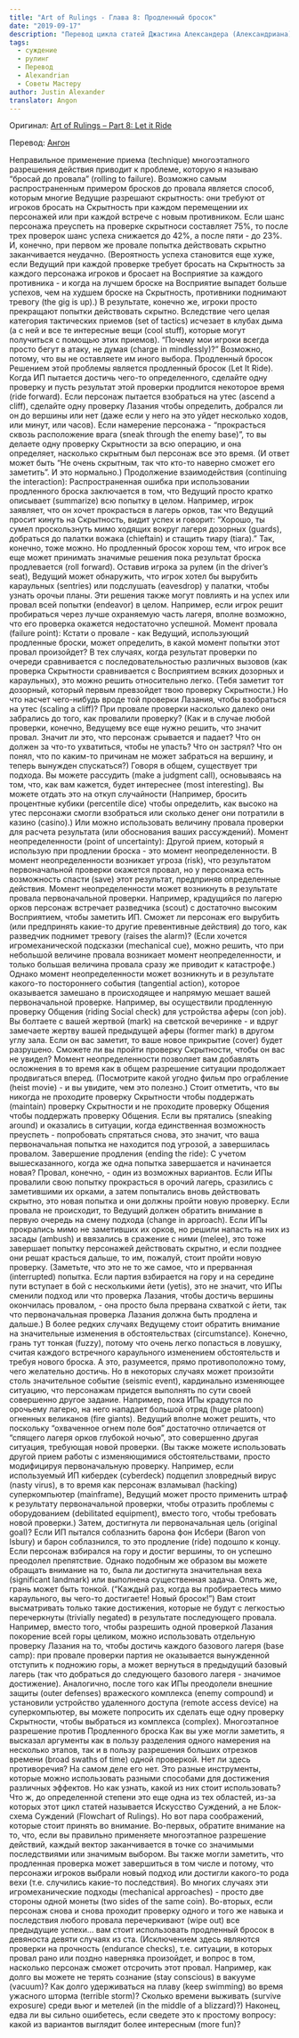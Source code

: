 ```yaml
---
title: "Art of Rulings - Глава 8: Продленный бросок"
date: "2019-09-17"
description: "Перевод цикла статей Джастина Александера (Александриана) про искусство вынесения суждений (рулингов) во время вождения НРИ - часть 8"
tags:
  - суждение
  - рулинг
  - Перевод
  - Alexandrian
  - Советы Мастеру
author: Justin Alexander
translator: Angon
---
```


Оригинал: [Art of Rulings – Part 8: Let it Ride ](https://thealexandrian.net/wordpress/38313/roleplaying-games/the-art-of-rulings-part-8-let-it-ride)

Перевод: [Ангон](https://docs.google.com/document/d/13Ov9ItJiZ_gUPP08wt-gR3EFPOCTnKBMTXRpaW8nqHQ/edit#)

Неправильное применение приема (technique) многоэтапного разрешения действия приводит к проблеме, которую я называю “бросай до провала” (rolling to failure).
Возможно самым распространенным примером бросков до провала является способ, которым многие Ведущие разрешают скрытность: они требуют от игроков бросать на Скрытность при каждом перемещении их персонажей или при каждой встрече с новым противником. Если шанс персонажа преуспеть на проверке скрытноси составляет 75%, то после трех проверок шанс успеха снижается до 42%, а после пяти - до 23%. И, конечно, при первом же провале попытка действовать скрытно заканчивается неудачно. (Вероятность успеха становится еще хуже, если Ведущий при каждой проверке требует бросать на Скрытность за каждого персонажа игроков и бросает на Восприятие за каждого противника - и когда на лучшем броске на Восприятие выпадет больше успехов, чем на худшем броске на Скрытность, противники поднимают тревогу (the gig is up).)
В результате, конечно же, игроки просто прекращают попытки действовать скрытно. Вследствие чего целая категория тактических приемов (set of tactics) исчезает в клубах дыма (а с ней и все те интересные вещи (cool stuff), которые могут получиться с помощью этих приемов).
“Почему мои игроки всегда просто бегут в атаку, не думая (charge in mindlessly)?”
Возможно, потому, что вы не оставляете им иного выбора.
Продленный бросок
Решением этой проблемы является продленный бросок (Let It Ride).
Когда ИП пытается достичь чего-то определенного, сделайте одну проверку и пусть результат этой проверки продлится некоторое время (ride forward). Если персонаж пытается взобраться на утес (ascend a cliff), сделайте одну проверку Лазания чтобы определить, добрался ли он до вершины или нет (даже если у него на это уйдет несколько ходов, или минут, или часов). Если намерение персонажа - “прокрасться сквозь расположение врага (sneak through the enemy base)”, то вы делаете одну проверку Скрытности за всю операцию, и она определяет, насколько скрытным был персонаж все это время. (И ответ может быть “Не очень скрытным, так что кто-то наверно сможет его заметить”. И это нормально.)
Продолжение взаимодействия (continuing the interaction): Распространенная ошибка при использовании продленного броска заключается в том, что Ведущий просто кратко описывает (summarize) всю попытку в целом. Например, игрок заявляет, что он хочет прокрасться в лагерь орков, так что Ведущий просит кинуть на Скрытность, видит успех и говорит: “Хорошо, ты сумел проскользнуть мимо ходящих вокруг лагеря дозорных (guards), добраться до палатки вожака (chieftain) и стащить тиару (tiara).”
Так, конечно, тоже можно. Но продленный бросок хорош тем, что игрок все еще может принимать значимые решения пока результат броска продлевается (roll forward). Оставив игрока за рулем (in the driver’s seat), Ведущий может обнаружить, что игрок хотел бы вырубить караульных (sentries) или подслушать (eavesdrop) у палатки, чтобы узнать орочьи планы.
Эти решения также могут повлиять и на успех или провал всей попытки (endeavor) в целом. Например, если игрок решит пробираться через лучше охраняемую часть лагеря, вполне возможно, что его проверка окажется недостаточно успешной.
Момент провала (failure point): Кстати о провале - как Ведущий, использующий продленные броски, может определить, в какой момент попытки этот провал произойдет?
В тех случаях, когда результат проверки по очереди сравнивается с последовательностью различных вызовов (как проверка Скрытности сравнивается с Восприятием всяких дозорных и караульных), это можно решить относительно легко. (Тебя заметит тот дозорный, который первым превзойдет твою проверку Скрытности.)
Но что насчет чего-нибудь вроде той проверки Лазания, чтобы взобраться на утес (scaling a cliff)? При провале проверки насколько далеко они забрались до того, как провалили проверку?
(Как и в случае любой проверки, конечно, Ведущему все еще нужно решить, что значит провал. Значит ли это, что персонаж срывается и падает? Что он должен за что-то ухватиться, чтобы не упасть? Что он застрял? Что он понял, что по каким-то причинам не может забраться на вершину, и теперь вынужден спускаться?)
Говоря в общем, существует три подхода. Вы можете рассудить (make a judgment call), основываясь на том, что, как вам кажется, будет интереснее (most interesting). Вы можете отдать это на откуп случайности (Например, бросить процентные кубики (percentile dice) чтобы определить, как высоко на утес персонажи смогли взобраться или сколько денег они потратили в казино (casino).) Или можно использовать величину провала проверки для расчета результата (или обоснования ваших рассуждений).
Момент неопределенности (point of uncertainty): Другой прием, который я использую при продлении броска - это момент неопределенности. В момент неопределенности возникает угроза (risk), что результатом первоначальной проверки окажется провал, но у персонажа есть возможность спасти (save) этот результат, предприняв определенные действия.
Момент неопределенности может возникнуть в результате провала первоначальной проверки. Например, крадущийся по лагерю орков персонаж встречает разведчика (scout) с достаточно высоким Восприятием, чтобы заметить ИП. Сможет ли персонаж его вырубить (или предпринять какие-то другие превентивные действия) до того, как разведчик поднимет тревогу (raises the alarm)? (Если хочется игромеханической подсказки (mechanical cue), можно решить, что при небольшой величине провала возникает момент неопределенности, и только большая величина провала сразу же приводит к катастрофе.)
Однако момент неопределенности может возникнуть и в результате какого-то постороннего события (tangential action), которое оказывается замешано в происходящее и напрямую мешает вашей первоначальной проверке. Например, вы осуществили продленную проверку Общения (riding Social check) для устройства аферы (con job). Вы болтаете с вашей жертвой (mark) на светской вечеринке - и вдруг замечаете жертву вашей предыдущей аферы (former mark) в другом углу зала. Если он вас заметит, то ваше новое прикрытие (cover) будет разрушено. Сможете ли вы пройти проверку Скрытности, чтобы он вас не увидел?
Момент неопределенности позволяет вам добавлять осложнения в то время как в общем разрешение ситуации продолжает продвигаться вперед. (Посмотрите какой угодно фильм про ограбление (heist movie) - и вы увидите, чем это полезно.)
Стоит отметить, что вы никогда не проходите проверку Скрытности чтобы поддержать (maintain) проверку Скрытности и не проходите проверку Общения чтобы поддержать проверку Общения. Если вы прятались (sneaking around) и оказались в ситуации, когда единственная возможность преуспеть - попробовать спрятаться снова, это значит, что ваша первоначальная попытка не находится под угрозой, а завершилась провалом.
Завершение продления (ending the ride): С учетом вышесказанного, когда же одна попытка завершается и начинается новая? Провал, конечно, - один из возможных вариантов. Если ИПы провалили свою попытку прокрасться в орочий лагерь, сразились с заметившими их орками, а затем попытались вновь действовать скрытно, это новая попытка и они должны пройти новую проверку.
Если провала не происходит, то Ведущий должен обратить внимание в первую очередь на смену подхода (change in approach). Если ИПы прокрались мимо не заметивших их орков, но решили напасть на них из засады (ambush) и ввязались в сражение с ними (melee), это тоже завершает попытку персонажей действовать скрытно, и если позднее они решат красться дальше, то им, пожалуй, стоит пройти новую проверку.
(Заметьте, что это не то же самое, что и прерванная (interrupted) попытка. Если партия взбирается на гору и на середине пути вступает в бой с несколькими йети (yetis), это не значит, что ИПы сменили подход или что проверка Лазания, чтобы достичь вершины окончилась провалом, - она просто была прервана схваткой с йети, так что первоначальная проверка Лазания должна быть продлена и дальше.)
В более редких случаях Ведущему стоит обратить внимание на значительные изменения в обстоятельствах (circumstance). Конечно, грань тут тонкая (fuzzy), потому что очень легко попасться в ловушку, считая каждого встречного караульного изменением обстоятельств и требуя нового броска. А это, разумеется, прямо противоположно тому, чего желательно достичь. Но в некоторых случаях может произойти столь значительное событие (seismic event), кардинально изменяющее ситуацию, что персонажам придется выполнять по сути своей совершенно другое задание. Например, пока ИПы крадутся по орочьему лагерю, на него нападает большой отряд (huge platoon) огненных великанов (fire giants). Ведущий вполне может решить, что поскольку “охваченное огнем поле боя” достаточно отличается от “спящего лагеря орков глубокой ночью”, это совершенно другая ситуация, требующая новой проверки.
(Вы также можете использовать другой прием работы с изменяющимися обстоятельствами, просто модифицируя первоначальную проверку. Например, если используемый ИП кибердек (cyberdeck) подцепил зловредный вирус (nasty virus), в то время как персонаж взламывал (hacking) суперкомпьютер (mainframe), Ведущий может просто применить штраф к результату первоначальной проверки, чтобы отразить проблемы с оборудованием (debilitated equipment), вместо того, чтобы требовать новой проверки.)
Затем, достигнута ли первоначальная цель (original goal)? Если ИП пытался соблазнить барона фон Исбери (Baron von Isbury) и барон соблазнился, то это продление (ride) подошло к концу. Если персонаж взбирался на гору и достиг вершины, то он успешно преодолел препятствие.
Однако подобным же образом вы можете обращать внимание на то, была ли достигнута значительная веха (significant landmark) или выполнена существенная задача. Опять же, грань может быть тонкой. (“Каждый раз, когда вы пробираетесь мимо караульного, вы чего-то достигаете! Новый бросок!”) Вам стоит высматривать только такие достижения, которые не будут с легкостью перечеркнуты (trivially negated) в результате последующего провала. Например, вместо того, чтобы разрешить одной проверкой Лазания покорение всей горы целиком, можно использовать отдельную проверку Лазания на то, чтобы достичь каждого базового лагеря (base camp): при провале проверки партия не оказывается вынужденной отступить к подножию горы, а может вернуться в предыдущий базовый лагерь (так что добраться до следующего базового лагеря - значимое достижение).
Аналогично, после того как ИПы преодолели внешние защиты (outer defenses) вражеского комплекса (enemy compound) и установили устройство удаленного доступа (remote access device) на суперкомпьютер, вы можете попросить их сделать еще одну проверку Скрытности, чтобы выбраться из комплекса (complex).
Многоэтапное разрешение против Продленного броска
Как вы уже могли заметить, я высказал аргументы как в пользу разделения одного намерения на несколько этапов, так и в пользу разрешения больших отрезков времени (broad swaths of time) одной проверкой. Нет ли здесь противоречия?
На самом деле его нет. Это разные инструменты, которые можно использовать разными способами для достижения различных эффектов. Но как узнать, какой из них стоит использовать?
Что ж, до определенной степени это еще одна из тех областей, из-за которых этот цикл статей называется Искусство Суждений, а не Блок-схема Суждений (Flowchart of Rulings). Но вот пара соображений, которые стоит принять во внимание.
Во-первых, обратите внимание на то, что, если вы правильно применяете многоэтапное разрешение действий, каждый вектор заканчивается в точке со значимыми последствиями или значимым выбором. Вы также могли заметить, что продленная проверка может завершиться в том числе и потому, что персонажи игроков выбрали новый подход или достигли какого-то рода вехи (т.е. случились какие-то последствия). Во многих случаях эти игромеханические подходы (mechanical approaches) - просто две стороны одной монеты (two sides of the same coin).
Во-вторых, если персонаж снова и снова проходит проверку одного и того же навыка и последствия любого провала перечеркивают (wipe out) все предыдущие успехи… вам стоит использовать продленный бросок в девяноста девяти случаях из ста.
(Исключением здесь являются проверки на прочность (endurance checks), т.е. ситуации, в которых провал рано или поздно наверняка произойдет, и вопрос в том, насколько персонаж сможет отсрочить этот провал. Например, как долго вы можете не терять сознание (stay conscious) в вакууме (vacuum)? Как долго удерживаться на плаву (keep swimming) во время ужасного шторма (terrible storm)? Сколько времени выживать (survive exposure) среди вьюг и метелей (in the middle of a blizzard)?)
Наконец, едва ли вы сильно ошибетесь, если сведете это к простому вопросу: какой из вариантов выглядит более интересным (more fun)?
